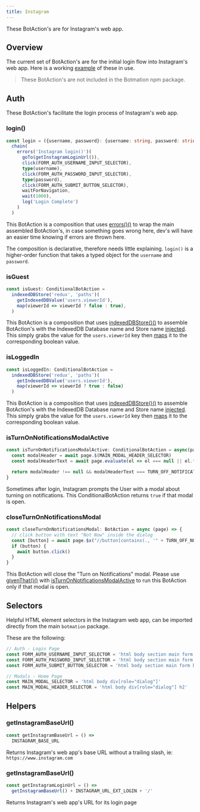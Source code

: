 ---
title: Instagram
---

These BotAction's are for Instagram's web app.

## Overview

The current set of BotAction's are for the initial login flow into Instagram's web app. Here is a working [example](https://github.com/mrWh1te/Botmation/blob/master/src/examples/instagram.ts) of these in use.

> These BotAction's are not included in the Botmation npm package.

## Auth

These BotAction's facilitate the login process of Instagram's web app.

### login()
```typescript
const login = ({username, password}: {username: string, password: string}): BotAction =>
  chain(
    errors('Instagram login()')(
      goTo(getInstagramLoginUrl()),
      click(FORM_AUTH_USERNAME_INPUT_SELECTOR),
      type(username),
      click(FORM_AUTH_PASSWORD_INPUT_SELECTOR),
      type(password),
      click(FORM_AUTH_SUBMIT_BUTTON_SELECTOR),
      waitForNavigation,
      wait(1000),
      log('Login Complete')
    )
  )
```
This BotAction is a composition that uses [errors()()](/api/errors#errors) to wrap the main assembled BotAction's, in case something goes wrong here, dev's will have an easier time knowing if errors are thrown here.

The composition is declarative, therefore needs little explaining. `login()` is a higher-order function that takes a typed object for the `username` and `password`.

### isGuest
```typescript
const isGuest: ConditionalBotAction = 
  indexedDBStore('redux', 'paths')(
    getIndexedDBValue('users.viewerId'),
    map(viewerId => viewerId ? false : true),
  )
```
This BotAction is a composition that uses [indexedDBStore()()](/api/indexed-db#indexeddbstore) to assemble BotAction's with the IndexedDB Database name and Store name [injected](/advanced/injects). This simply grabs the value for the `users.viewerId` key then [maps](/api/pipe#map) it to the corresponding boolean value.

### isLoggedIn
```typescript
const isLoggedIn: ConditionalBotAction =
  indexedDBStore('redux', 'paths')(
    getIndexedDBValue('users.viewerId'),
    map(viewerId => viewerId ? true : false)
  )
```
This BotAction is a composition that uses [indexedDBStore()()](/api/indexed-db#indexeddbstore) to assemble BotAction's with the IndexedDB Database name and Store name [injected](/advanced/injects). This simply grabs the value for the `users.viewerId` key then [maps](/api/pipe#map) it to the corresponding boolean value.

### isTurnOnNotificationsModalActive
```typescript
const isTurnOnNotificationsModalActive: ConditionalBotAction = async(page) => {
  const modalHeader = await page.$(MAIN_MODAL_HEADER_SELECTOR)
  const modalHeaderText = await page.evaluate(el => el === null || el.textContent === null ? '' : el.textContent, modalHeader)

  return modalHeader !== null && modalHeaderText === TURN_OFF_NOTIFICATIONS_MODAL_HEADER_TEXT
}
```
Sometimes after login, Instagram prompts the User with a modal about turning on notifications. This ConditionalBotAction returns `true` if that modal is open.

### closeTurnOnNotificationsModal
```typescript
const closeTurnOnNotificationsModal: BotAction = async (page) => {
  // click button with text "Not Now" inside the dialog
  const [button] = await page.$x("//button[contains(., '" + TURN_OFF_NOTIFICATIONS_BUTTON_LABEL + "')]")
  if (button) {
    await button.click()
  }
}
```
This BotAction will close the "Turn on Notifications" modal. Please use [givenThat()()](/api/utilities#given-that) with [isTurnOnNotificationsModalActive](/sites/instagram#isturnonnotificationsmodalactive-conditionalbotaction) to run this BotAction only if that modal is open.

## Selectors

Helpful HTML element selectors in the Instagram web app, can be imported directly from the main `botmation` package.

These are the following:
```typescript
// Auth - Login Page
const FORM_AUTH_USERNAME_INPUT_SELECTOR = 'html body section main form input[name="username"]'
const FORM_AUTH_PASSWORD_INPUT_SELECTOR = 'html body section main form input[name="password"]'
const FORM_AUTH_SUBMIT_BUTTON_SELECTOR = 'html body section main form button[type="submit"]'

// Modals - Home Page
const MAIN_MODAL_SELECTOR = 'html body div[role="dialog"]'
const MAIN_MODAL_HEADER_SELECTOR = 'html body div[role="dialog"] h2'
```

## Helpers

### getInstagramBaseUrl()
```typescript
const getInstagramBaseUrl = () =>
  INSTAGRAM_BASE_URL
```
Returns Instagram's web app's base URL without a trailing slash, ie: `https://www.instagram.com`

### getInstagramBaseUrl()
```typescript
const getInstagramLoginUrl = () => 
  getInstagramBaseUrl() + INSTAGRAM_URL_EXT_LOGIN + '/'
```
Returns Instagram's web app's URL for its login page